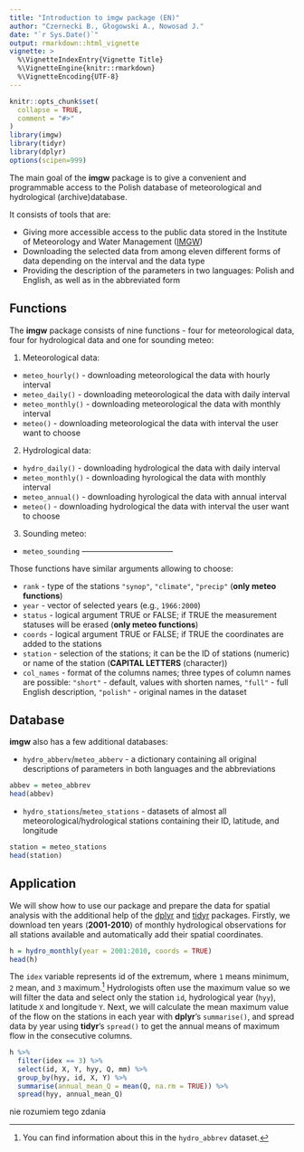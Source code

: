 ```yaml
---
title: "Introduction to imgw package (EN)"
author: "Czernecki B., Głogowski A., Nowosad J."
date: "`r Sys.Date()`"
output: rmarkdown::html_vignette
vignette: >
  %\VignetteIndexEntry{Vignette Title}
  %\VignetteEngine{knitr::rmarkdown}
  %\VignetteEncoding{UTF-8}
---
```


```r
knitr::opts_chunk$set(
  collapse = TRUE,
  comment = "#>"
)
library(imgw)
library(tidyr)
library(dplyr)
options(scipen=999)
```

The main goal of the **imgw** package is to give a convenient and programmable access to the Polish database of meteorological and hydrological (archive)database.

It consists of tools that are:

- Giving more accessible access to the public data stored in the Institute of Meteorology and Water Management ([IMGW](https://dane.imgw.pl/))
- Downloading the selected data from among eleven different forms of data depending on the interval and the data type
- Providing the description of the parameters in two languages: Polish and English, as well as in the abbreviated form
<!--co jeszcze>-->

## Functions 

The **imgw** package consists of nine functions - four for meteorological data, four for hydrological data and one for  sounding meteo:

1. Meteorological data:

- `meteo_hourly()` - downloading meteorological the data with hourly interval 
- `meteo_daily()` - downloading meteorological the data with daily interval 
- `meteo_monthly()` - downloading meteorological the data with monthly interval 
- `meteo()` - downloading meteorological the data with interval the user want to choose 

2. Hydrological data: 

- `hydro_daily()` - downloading hydrological the data with daily interval
- `meteo_monthly()` - downloading hyrological the data with monthly interval
- `meteo_annual()` - downloading hyrological the data with annual interval
- `meteo()` - downloading hydrological the data with interval the user want to choose

3. Sounding meteo: 

- `meteo_sounding` -----------------------------------

Those functions have similar arguments allowing to choose:

- `rank` - type of the stations `"synop"`, `"climate"`, `"precip"` (**only meteo functions**)
- `year` - vector of selected years (e.g., `1966:2000`)
- `status` - logical argument TRUE or FALSE; if TRUE the measurement statuses will be erased (**only meteo functions**)
- `coords` - logical argument TRUE or FALSE; if TRUE the coordinates are added to the stations
- `station` - selection of the stations; it can be the ID of stations (numeric) or name of the station (**CAPITAL LETTERS** (character))
- `col_names` - format of the columns names; three types of column names are possible: `"short"` - default, values with shorten names, `"full"` - full English description, `"polish"` - original names in the dataset

## Database

**imgw** also has a few additional databases:

- `hydro_abberv`/`meteo_abberv` - a dictionary containing all original descriptions of parameters in both languages and the abbreviations

```r
abbev = meteo_abbrev
head(abbev)
```

- `hydro_stations`/`meteo_stations` - datasets of almost all meteorological/hydrological stations containing their ID, latitude, and longitude

```r
station = meteo_stations
head(station)
```

## Application

We will show how to use our package and prepare the data for spatial analysis with the additional help of the [dplyr](https://cran.r-project.org/web/packages/dplyr/vignettes/dplyr.html) and [tidyr](https://cran.r-project.org/web/packages/tidyr/vignettes/tidy-data.html) packages.
Firstly, we download ten years (**2001-2010**) of monthly hydrological observations for all stations available and automatically add their spatial coordinates. 

```r
h = hydro_monthly(year = 2001:2010, coords = TRUE)
head(h)
```

The `idex` variable represents id of the extremum, where `1` means minimum, `2` mean, and `3` maximum.^[You can find information about this in the `hydro_abbrev` dataset.]
Hydrologists often use the maximum value so we will filter the data and select only the station `id`, hydrological year (`hyy`), latitude `X` and longitude `Y`.
Next, we will calculate the mean maximum value of the flow on the stations in each year with **dplyr**'s `summarise()`, and spread data by year using **tidyr**'s `spread()` to get the annual means of maximum flow in the consecutive columns.

```r
h %>%
  filter(idex == 3) %>%
  select(id, X, Y, hyy, Q, mm) %>%
  group_by(hyy, id, X, Y) %>%
  summarise(annual_mean_Q = mean(Q, na.rm = TRUE)) %>%
  spread(hyy, annual_mean_Q)
```

<!-- The resulting table can be easily exported to any spatial software with a changing annual maximum annual average water flow rate over the decade for Poland as a whole. -->
nie rozumiem tego zdania
<!-- dodatkowo można pokazać jak zapisać wynik do formatu teskstowego/excela/przestrzennego -->

